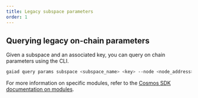 ```yaml
---
title: Legacy subspace parameters
order: 1
---
```



## Querying legacy on-chain parameters

Given a subspace and an associated key, you can query on chain parameters using the CLI.

```bash
gaiad query params subspace <subspace_name> <key> --node <node_address> --chain-id <chain_id>
```

For more information on specific modules, refer to the [Cosmos SDK documentation on modules](https://docs.cosmos.network/main/modules).
